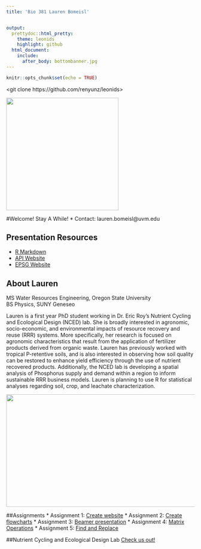 ```yaml
---
title: 'Bio 381 Lauren Bomeisl'


output: 
  prettydoc::html_pretty:
    theme: leonids
    highlight: github
  html_document:
    include:
      after_body: bottombanner.jpg
---
```


```r
knitr::opts_chunk$set(echo = TRUE)
```

 
<git clone https://github.com/renyunz/leonids>
<cd leonids>
<jekyll server>
 


<img src="sthelen.jpg" width="300" height="300" />

#Welcome! Stay A While!
* Contact: lauren.bomeisl@uvm.edu 


## Presentation Resources

  * [R Markdown](ElevatrPresentation.html)
  * [API Website](https://aws.amazon.com/public-datasets/terrain/)
  * [EPSG Website](http://www.epsg-registry.org/)


## About Lauren
MS Water Resources Engineering, Oregon State University  
BS Physics, SUNY Geneseo

Lauren is a first year PhD student working in Dr. Eric Roy's Nutrient Cycling and Ecological Design (NCED) lab. She is broadly interested in agronomic, socio-economic, and environmental impacts of resource recovery and reuse (RRR) systems. More specifically, her research is focused on agronomic characteristics that result from the application of fertilizer products derived from organic waste. Lauren has previously worked with tropical P-retentive soils, and is also interested in observing how soil quality can be restored to enhance yield efficiency through the use of nutrient recovered products. Additionally, the NCED lab is developing a spatial analysis of Phosphorus supply and demand within a region to inform sustainable RRR business models. Lauren is planning to use R for statistical analyses regarding soil, crop, and leachate characterization. 

<img src="bottombanner.jpg" width="800" height="300" />

##Assignments
* Assignment 1: [Create website](https://laurenbomeisl.github.io/Bio381_2018/)
* Assignment 2: [Create flowcharts](180309_Homework_02.html)
* Assignment 3: [Beamer presentation](Homework_3.pdf)
* Assignment 4: [Matrix Operations](HW4.html)
* Assignment 5: [Find and Replace](Homework_5.html)

##Nutrient Cycling and Ecological Design Lab
[Check us out!](http://nced.weebly.com/)


